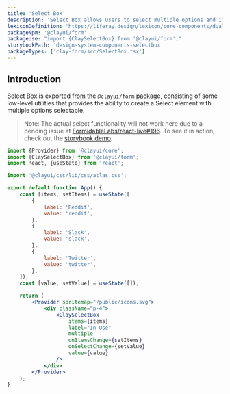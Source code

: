 ```yaml
---
title: 'Select Box'
description: 'Select Box allows users to select multiple options and if needed the ability to reorder selected options.'
lexiconDefinition: 'https://liferay.design/lexicon/core-components/dual-listbox/'
packageNpm: '@clayui/form'
packageUse: "import {ClaySelectBox} from '@clayui/form';"
storybookPath: 'design-system-components-selectbox'
packageTypes: ['clay-form/src/SelectBox.tsx']
---
```


## Introduction

Select Box is exported from the `@clayui/form` package, consisting of some low-level utilities that provides the ability to create a Select element with multiple options selectable.

> Note: The actual select functionality will not work here due to a pending issue at [FormidableLabs/react-live#196](https://github.com/FormidableLabs/react-live/issues/196). To see it in action, check out the [storybook demo](https://storybook.clayui.com/?path=/story/design-system-components-selectbox--default).

```jsx preview
import {Provider} from '@clayui/core';
import {ClaySelectBox} from '@clayui/form';
import React, {useState} from 'react';

import '@clayui/css/lib/css/atlas.css';

export default function App() {
	const [items, setItems] = useState([
		{
			label: 'Reddit',
			value: 'reddit',
		},
		{
			label: 'Slack',
			value: 'slack',
		},
		{
			label: 'Twitter',
			value: 'twitter',
		},
	]);
	const [value, setValue] = useState([]);

	return (
		<Provider spritemap="/public/icons.svg">
			<div className="p-4">
				<ClaySelectBox
					items={items}
					label="In Use"
					multiple
					onItemsChange={setItems}
					onSelectChange={setValue}
					value={value}
				/>
			</div>
		</Provider>
	);
}
```
